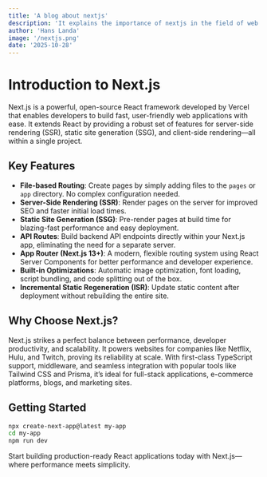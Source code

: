 ```yaml
---
title: 'A blog about nextjs'
description: 'It explains the importance of nextjs in the field of web development and its benefits to optimize the overall performance and SEO of a wbepage.'
author: 'Hans Landa'
image: '/nextjs.png'
date: '2025-10-28'
---
```


# Introduction to Next.js

Next.js is a powerful, open-source React framework developed by Vercel that enables developers to build fast, user-friendly web applications with ease. It extends React by providing a robust set of features for server-side rendering (SSR), static site generation (SSG), and client-side rendering—all within a single project.

## Key Features

- **File-based Routing**: Create pages by simply adding files to the `pages` or `app` directory. No complex configuration needed.
- **Server-Side Rendering (SSR)**: Render pages on the server for improved SEO and faster initial load times.
- **Static Site Generation (SSG)**: Pre-render pages at build time for blazing-fast performance and easy deployment.
- **API Routes**: Build backend API endpoints directly within your Next.js app, eliminating the need for a separate server.
- **App Router (Next.js 13+)**: A modern, flexible routing system using React Server Components for better performance and developer experience.
- **Built-in Optimizations**: Automatic image optimization, font loading, script bundling, and code splitting out of the box.
- **Incremental Static Regeneration (ISR)**: Update static content after deployment without rebuilding the entire site.

## Why Choose Next.js?

Next.js strikes a perfect balance between performance, developer productivity, and scalability. It powers websites for companies like Netflix, Hulu, and Twitch, proving its reliability at scale. With first-class TypeScript support, middleware, and seamless integration with popular tools like Tailwind CSS and Prisma, it’s ideal for full-stack applications, e-commerce platforms, blogs, and marketing sites.

## Getting Started

```bash
npx create-next-app@latest my-app
cd my-app
npm run dev
```

Start building production-ready React applications today with Next.js—where performance meets simplicity.

